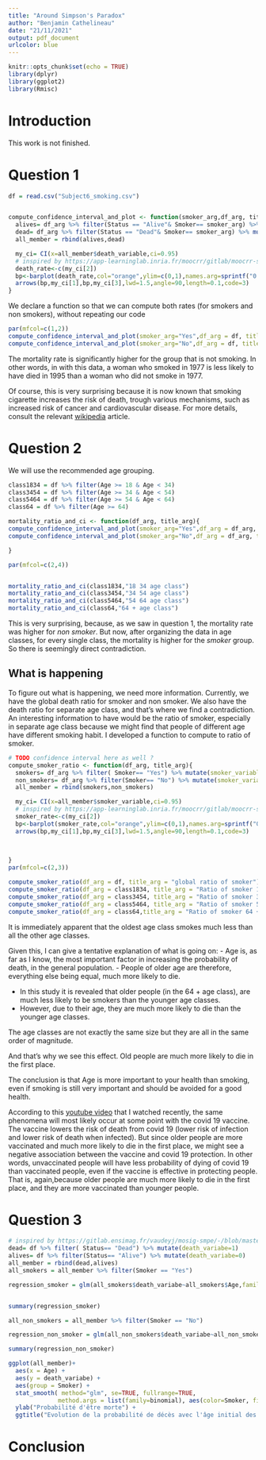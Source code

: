 ```yaml
---
title: "Around Simpson's Paradox"
author: "Benjamin Cathelineau"
date: "21/11/2021"
output: pdf_document
urlcolor: blue
---
```


```r
knitr::opts_chunk$set(echo = TRUE)
library(dplyr)
library(ggplot2)
library(Rmisc)
```

# Introduction
This work is not finished.


# Question 1 

```r


df = read.csv("Subject6_smoking.csv")


compute_confidence_interval_and_plot <- function(smoker_arg,df_arg, title_arg){
  alives= df_arg %>% filter(Status == "Alive"& Smoker== smoker_arg) %>% mutate(death_variable=0)
  dead= df_arg %>% filter(Status == "Dead"& Smoker== smoker_arg) %>% mutate(death_variable=1)
  all_member = rbind(alives,dead)

  my_ci= CI(x=all_member$death_variable,ci=0.95)
  # inspired by https://app-learninglab.inria.fr/moocrr/gitlab/moocrr-session3/moocrr-reproducibility-study/blob/master/module3/exercice3/paradoxe_de_simpson_par_EC30.Rmd
  death_rate<-c(my_ci[2])
  bp<-barplot(death_rate,col="orange",ylim=c(0,1),names.arg=sprintf("0.95 CI: u=%.3f,m=%.3f,l= %.3f",my_ci[1],my_ci[2],my_ci[3]), main=title_arg); box()
  arrows(bp,my_ci[1],bp,my_ci[3],lwd=1.5,angle=90,length=0.1,code=3)
}


```
We declare a function so that we can compute both rates (for smokers and non smokers), without repeating our code

```r
par(mfcol=c(1,2))
compute_confidence_interval_and_plot(smoker_arg="Yes",df_arg = df, title_arg="All smokers death rate")
compute_confidence_interval_and_plot(smoker_arg="No",df_arg = df, title_arg="All non smokers death rate")

```

The mortality rate is significantly higher for the group that is not smoking. In other words, in with this data, a woman who smoked in 1977 is less likely to have died in 1995 than a woman who did not smoke in 1977. 

Of course, this is very surprising because it is now known that smoking cigarette increases the risk of death, trough various mechanisms, such as increased risk of cancer and cardiovascular disease. For more details, consult the relevant [wikipedia](https://en.wikipedia.org/wiki/Health_effects_of_tobacco) article.

# Question 2
We will use the recommended age grouping.
```r
class1834 = df %>% filter(Age >= 18 & Age < 34)
class3454 = df %>% filter(Age >= 34 & Age < 54)
class5464 = df %>% filter(Age >= 54 & Age < 64)
class64 = df %>% filter(Age >= 64)

mortality_ratio_and_ci <- function(df_arg, title_arg){
compute_confidence_interval_and_plot(smoker_arg="Yes",df_arg = df_arg, title_arg = paste(title_arg,"smokers"))
compute_confidence_interval_and_plot(smoker_arg="No",df_arg = df_arg, title_arg = paste(title_arg,"non"))

}

par(mfcol=c(2,4))


mortality_ratio_and_ci(class1834,"18 34 age class")
mortality_ratio_and_ci(class3454,"34 54 age class")
mortality_ratio_and_ci(class5464,"54 64 age class")
mortality_ratio_and_ci(class64,"64 + age class")

```
This is very surprising, because, as we saw in question 1, the mortality rate was higher for *non smoker*. But now, after organizing the data in age classes, for every single class, the mortality is higher for the *smoker* group. So there is seemingly direct contradiction.

## What is happening
To figure out what is happening, we need more information. Currently, we have the global death ratio for smoker and non smoker. We also have the death ratio for separate age class, and that's where we find a contradiction.
An interesting information to have would be the ratio of smoker, especially in separate age class because we might find that people of different age have different smoking habit.
I developed a function to compute to ratio of smoker.
```r
# TODO confidence interval here as well ?
compute_smoker_ratio <- function(df_arg, title_arg){
  smokers= df_arg %>% filter( Smoker== "Yes") %>% mutate(smoker_variable=1)
  non_smokers= df_arg %>% filter(Smoker== "No") %>% mutate(smoker_variable=0)
  all_member = rbind(smokers,non_smokers)

  my_ci= CI(x=all_member$smoker_variable,ci=0.95)
  # inspired by https://app-learninglab.inria.fr/moocrr/gitlab/moocrr-session3/moocrr-reproducibility-study/blob/master/module3/exercice3/paradoxe_de_simpson_par_EC30.Rmd
  smoker_rate<-c(my_ci[2])
  bp<-barplot(smoker_rate,col="orange",ylim=c(0,1),names.arg=sprintf("0.95 CI: u=%.3f,m=%.3f,l= %.3f",my_ci[1],my_ci[2],my_ci[3]), main=title_arg); box()
  arrows(bp,my_ci[1],bp,my_ci[3],lwd=1.5,angle=90,length=0.1,code=3)

  
  
}
par(mfcol=c(2,3))

compute_smoker_ratio(df_arg = df, title_arg = "global ratio of smoker")
compute_smoker_ratio(df_arg = class1834, title_arg = "Ratio of smoker 18 to 34")
compute_smoker_ratio(df_arg = class3454, title_arg = "Ratio of smoker 34 to 54")
compute_smoker_ratio(df_arg = class5464, title_arg = "Ratio of smoker 54 to 64")
compute_smoker_ratio(df_arg = class64,title_arg = "Ratio of smoker 64 +" )
```
It is immediately apparent that the oldest age class smokes much less than all the other age classes.

Given this, I can give a tentative explanation of what is going on: 
- Age is, as far as I know, the most important factor in increasing the probability of death, in the general population. 
- People of older age are therefore, everything else being equal, much more likely to die.

- In this study it is revealed that older people (in the 64 + age class), are much less likely to be smokers than the younger age classes.
- However, due to their age, they are much more likely to die than the younger age classes.

The age classes are not exactly the same size but they are all in the same order of magnitude.

And that's why we see this effect. Old people are much more likely to die in the first place.

The conclusion is that Age is more important to your health than smoking, even if smoking is still very important and should be avoided for a good health.

According to this [youtube video](https://www.youtube.com/watch?v=4Yoo_DX2Nt0&t=908s) that I watched recently, the same phenomena will most likely occur at some point with the covid 19 vaccine. The vaccine lowers the risk of death from covid 19 (lower risk of infection and lower risk of death when infected). But since older people are more vaccinated and much more likely to die in the first place, we might see a negative association between the vaccine and covid 19 protection. In other words, unvaccinated people will have less probability of dying of covid 19 than vaccinated people, even if the vaccine is effective in protecting people. That is, again,because older people are much more likely to die in the first place, and they are more vaccinated than younger people.

# Question 3
```r

# inspired by https://gitlab.ensimag.fr/vaudeyj/mosig-smpe/-/blob/master/Peer%20evaluated%20exercise/PeerEvaluated.pdf
dead= df %>% filter( Status== "Dead") %>% mutate(death_variabe=1)
alives= df %>% filter(Status== "Alive") %>% mutate(death_variabe=0)
all_member = rbind(dead,alives)
all_smokers = all_member %>% filter(Smoker == "Yes")

regression_smoker = glm(all_smokers$death_variabe~all_smokers$Age,family = binomial(link = logit))


summary(regression_smoker)
```
```r
all_non_smokers = all_member %>% filter(Smoker == "No")

regression_non_smoker = glm(all_non_smokers$death_variabe~all_non_smokers$Age,family = binomial(link = logit))

summary(regression_non_smoker)
```
```r
ggplot(all_member)+
  aes(x = Age) +
  aes(y = death_variabe) +
  aes(group = Smoker) +
  stat_smooth( method="glm", se=TRUE, fullrange=TRUE, 
              method.args = list(family=binomial), aes(color=Smoker, fill = Smoker)) +
  ylab("Probabilité d'être morte") +
  ggtitle("Evolution de la probabilité de décès avec l'âge initial des participantes")

```



# Conclusion